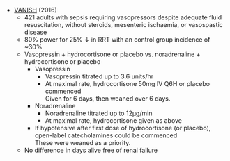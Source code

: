 * [VANISH](https://jama.jamanetwork.com/article.aspx?articleid=2540403) (2016)
	* 421 adults with sepsis requiring vasopressors despite adequate fluid resuscitation, without steroids, mesenteric ischaemia, or vasospastic disease
	* 80% power for 25% ↓ in RRT with an control group incidence of ~30%
	* Vasopressin + hydrocortisone or placebo vs. noradrenaline + hydrocortisone or placebo
		* Vasopressin
			* Vasopressin titrated up to 3.6 units/hr
			* At maximal rate, hydrocortisone 50mg IV Q6H or placebo commenced\
			Given for 6 days, then weaned over 6 days.
		* Noradrenaline
			* Noradrenaline titrated up to 12μg/min
			* At maximal rate, hydrocortisone given as above
		* If hypotensive after first dose of hydrocortisone (or placebo), open-label catecholamines could be commenced\
		These were weaned as a priority.
	* No difference in days alive free of renal failure